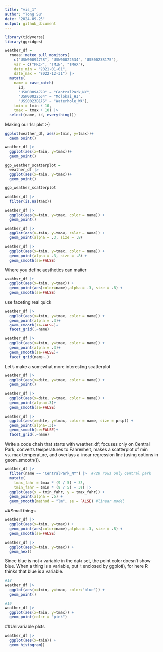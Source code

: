 ```yaml
---
title: "vis_1"
author: "Tong Su"
date: "2024-09-26"
output: github_document
---
```


```r
library(tidyverse)
library(ggridges)
```
```r
weather_df = 
  rnoaa::meteo_pull_monitors(
    c("USW00094728", "USW00022534", "USS0023B17S"),
    var = c("PRCP", "TMIN", "TMAX"), 
    date_min = "2021-01-01",
    date_max = "2022-12-31") |>
  mutate(
    name = case_match(
      id, 
      "USW00094728" ~ "CentralPark_NY", 
      "USW00022534" ~ "Molokai_HI",
      "USS0023B17S" ~ "Waterhole_WA"),
    tmin = tmin / 10,
    tmax = tmax / 10) |>
  select(name, id, everything())
```

Making our 1sr plot :-)

```r
ggplot(weather_df, aes(x=tmin, y=tmax))+
  geom_point()
```


```r
weather_df |>
  ggplot(aes(x=tmin, y=tmax))+
  geom_point()
```

```r
ggp_weather_scatterplot = 
  weather_df |>
  ggplot(aes(x=tmin, y=tmax))+
  geom_point()

ggp_weather_scatterplot
```

```r
weather_df |>
  filter(is.na(tmax))
```

```r
weather_df |>
  ggplot(aes(x=tmin, y=tmax, color = name)) +
  geom_point()
```
```r
weather_df |>
  ggplot(aes(x=tmin, y=tmax, color = name)) +
  geom_point(alpha = .3, size = .8)
```
```r
weather_df |>
  ggplot(aes(x=tmin, y=tmax, color = name)) +
  geom_point(alpha = .3, size = .8) +
  geom_smooth(se=FALSE)
```

Where you define aesthetics can matter
```r
weather_df |>
  ggplot(aes(x=tmin, y=tmax)) +
  geom_point(aes(color=name),alpha = .3, size = .8) +
  geom_smooth(se=FALSE)
```

use faceting real quick

```r
weather_df |>
  ggplot(aes(x=tmin, y=tmax, color = name)) +
  geom_point(alpha = .3)+
  geom_smooth(se=FALSE)+
  facet_grid(.~name)
```


```r
weather_df |>
  ggplot(aes(x=tmin, y=tmax, color = name)) +
  geom_point(alpha = .3)+
  geom_smooth(se=FALSE)+
  facet_grid(name~.)
```

Let's make a somewhat more interesting scatterplot
```r
weather_df |>
  ggplot(aes(x=date, y=tmax, color = name)) +
  geom_point()
```

```r
weather_df |>
  ggplot(aes(x=date, y=tmax, color = name)) +
  geom_point(alpha=.3)+
  geom_smooth(se=FALSE)
```
```r
weather_df |>
  ggplot(aes(x=date, y=tmax, color = name, size = prcp)) +
  geom_point(alpha=.3)+
  geom_smooth(se=FALSE)+
  facet_grid(.~name)
```

Write a code chain that starts with weather_df; focuses only on Central Park, converts temperatures to Fahrenheit, makes a scatterplot of min vs. max temperature, and overlays a linear regression line (using options in geom_smooth()).
```r
weather_df |> 
  filter(name == "CentralPark_NY") |>  #720 rows only central park
  mutate(
    tmax_fahr = tmax * (9 / 5) + 32,
    tmin_fahr = tmin * (9 / 5) + 32) |> 
  ggplot(aes(x = tmin_fahr, y = tmax_fahr)) +
  geom_point(alpha = .5) + 
  geom_smooth(method = "lm", se = FALSE) #linear model
```

##Small things
```r
weather_df |>
  ggplot(aes(x=tmin, y=tmax)) +
  geom_point(aes(color=name),alpha = .3, size = .8) +
  geom_smooth(se=FALSE)
```

```r
weather_df |>
  ggplot(aes(x=tmin, y=tmax)) +
  geom_hex()
```

Since blue is not a variable in the data set, the point color doesn't show blue.
When a thing is a variable, put it enclosed by ggplot(), for here R thinks that blue is a variable.
```r
#18
weather_df |>
  ggplot(aes(x=tmin, y=tmax, color="blue")) +
  geom_point()
```
```r
#19
weather_df |>
  ggplot(aes(x=tmin, y=tmax)) +
  geom_point(color = "pink")
```

##Univariable plots
```r
weather_df |>
  ggplot(aes(x=tmin)) +
  geom_histogram()
```

